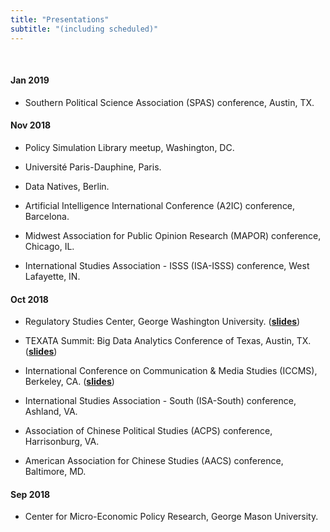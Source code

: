 ```yaml
---
title: "Presentations"
subtitle: "(including scheduled)"
---
```


&nbsp;

#### **Jan 2019**

- Southern Political Science Association (SPAS) conference, Austin, TX.

#### **Nov 2018**

- Policy Simulation Library meetup, Washington, DC.

- Université Paris-Dauphine, Paris.

- Data Natives, Berlin.

- Artificial Intelligence International Conference (A2IC) conference, Barcelona.

- Midwest Association for Public Opinion Research (MAPOR) conference, Chicago, IL.

- International Studies Association - ISSS (ISA-ISSS) conference, West Lafayette, IN.

#### **Oct 2018**

- Regulatory Studies Center, George Washington University. ([**slides**](http://www.policychangeindex.com/Reading_China_slides_GWU.pdf))

- TEXATA Summit: Big Data Analytics Conference of Texas, Austin, TX. ([**slides**](http://www.policychangeindex.com/Reading_China_slides_TEXATA.pdf))

- International Conference on Communication & Media Studies (ICCMS), Berkeley, CA. ([**slides**](http://www.policychangeindex.com/Reading_China_slides_ICCMS.pdf))

- International Studies Association - South (ISA-South) conference, Ashland, VA.

- Association of Chinese Political Studies (ACPS) conference, Harrisonburg, VA.

- American Association for Chinese Studies (AACS) conference, Baltimore, MD.

#### **Sep 2018**

- Center for Micro-Economic Policy Research, George Mason University.
